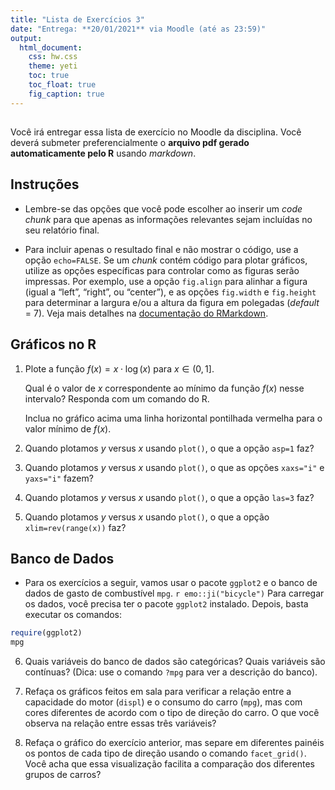 ```yaml
---
title: "Lista de Exercícios 3"
date: "Entrega: **20/01/2021** via Moodle (até as 23:59)"
output: 
  html_document: 
    css: hw.css
    theme: yeti
    toc: true
    toc_float: true
    fig_caption: true
---
```


## 

Você irá entregar essa lista de exercício no Moodle da disciplina. Você deverá submeter preferencialmente o **arquivo pdf gerado automaticamente pelo R** usando *markdown*. 
<!-- Não serão aceitos arquivos em outro formato! -->


## Instruções

- Lembre-se das opções que você pode escolher ao inserir um *code chunk* para que apenas as informações relevantes sejam incluídas no seu relatório final. 

- Para incluir apenas o resultado final e não mostrar o código, use a opção `echo=FALSE`. Se um *chunk* contém código para plotar gráficos, utilize as opções específicas para controlar como as figuras serão impressas. Por exemplo, use a opção `fig.align` para alinhar a figura (igual a "left", "right", ou "center"), e as opções `fig.width` e `fig.height` para determinar a largura e/ou a altura da figura em polegadas (*default* = 7). Veja mais detalhes na [documentação do RMarkdown](https://www.rstudio.com/wp-content/uploads/2015/03/rmarkdown-reference.pdf).



## Gráficos no R


1) Plote a função $f(x) = x \cdot \log(x)$ para $x \in (0,1]$. 

   Qual é o valor de $x$ correspondente ao mínimo da função $f(x)$ nesse intervalo? Responda com um comando do R.
   
   Inclua no gráfico acima uma linha horizontal pontilhada vermelha para o valor mínimo de $f(x)$.


2) Quando plotamos $y$ versus $x$ usando `plot()`, o que a opção `asp=1` faz?


3) Quando plotamos $y$ versus $x$ usando `plot()`, o que as opções `xaxs="i"` e `yaxs="i"` fazem?


4) Quando plotamos $y$ versus $x$ usando `plot()`, o que a opção `las=3` faz?


5) Quando plotamos $y$ versus $x$ usando `plot()`, o que a opção `xlim=rev(range(x))` faz?


## Banco de Dados

- Para os exercícios a seguir, vamos usar o pacote `ggplot2` e o banco de dados de gasto de combustível `mpg`. `r emo::ji("bicycle")`
Para carregar os dados, você precisa ter o pacote `ggplot2` instalado. Depois, basta executar os comandos:

```r
require(ggplot2)
mpg
```


6) Quais variáveis do banco de dados são categóricas? Quais variáveis são contínuas? (Dica: use o comando `?mpg` para ver a descrição do banco).


7) Refaça os gráficos feitos em sala para verificar a relação entre a capacidade do motor (`displ`) e o consumo do carro (`mpg`), mas com cores diferentes de acordo com o tipo de direção do carro. O que você observa na relação entre essas três variáveis?


8) Refaça o gráfico do exercício anterior, mas separe em diferentes painéis os pontos de cada tipo de direção usando o comando `facet_grid()`. Você acha que essa visualização facilita a comparação dos diferentes grupos de carros?


<!-- ## Resolução -->

<!-- Sugestão de respostas: [Resolução Lista 3](./resolucao/lista-03-resolucao.html) -->

